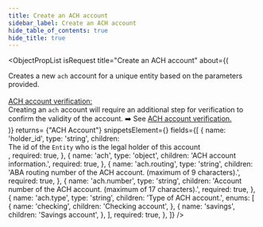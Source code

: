 ```yaml
---
title: Create an ACH account
sidebar_label: Create an ACH account
hide_table_of_contents: true
hide_title: true
---
```




<ObjectPropList
  isRequest
  title="Create an ACH account"
  about={(
    <div>
      Creates a new <code>ach</code> account for a unique entity based on the parameters provided.
      <br/><br/>
      <u>ACH account verification:</u><br/> Creating an <code>ach</code> account will require an additional step for verification to confirm
the validity of the account. ➡️ See <a href="/api/core/accounts/ach-verification/object">ACH account verification.</a>
    </div>
  )}
  returns= {"ACH Account"}
  snippetsElement={<AccountsCreateACH />}
  fields={[
    {
      name: 'holder_id',
      type: 'string',
      children: <div>The id of the <code>Entity</code> who is the legal holder of this account</div>,
      required: true,
    },
    {
      name: 'ach',
      type: 'object',
      children: 'ACH account information.',
      required: true,
    },
    {
      name: 'ach.routing',
      type: 'string',
      children: 'ABA routing number of the ACH account. (maximum of 9 characters).',
      required: true,
    },
    {
      name: 'ach.number',
      type: 'string',
      children: 'Account number of the ACH account. (maximum of 17 characters).',
      required: true,
    },
    {
      name: 'ach.type',
      type: 'string',
      children: 'Type of ACH account.',
      enums: [
        {
          name: 'checking',
          children: 'Checking account',
        },
        {
          name: 'savings',
          children: 'Savings account',
        },
      ],
      required: true,
    },
  ]}
/>